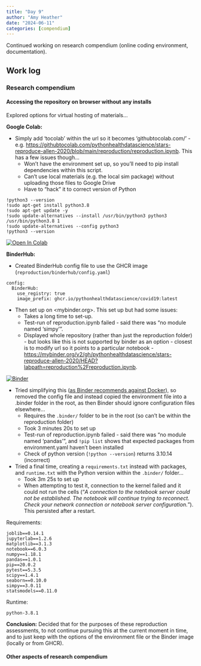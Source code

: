 ```yaml
---
title: "Day 9"
author: "Amy Heather"
date: "2024-06-11"
categories: [compendium]
---
```


::: {.callout-note}

Continued working on research compendium (online coding environment, documentation).

:::

## Work log

### Research compendium

#### Accessing the repository on browser without any installs

Explored options for virtual hosting of materials...

**Google Colab:**

* Simply add 'tocolab' within the url so it becomes 'githubtocolab.com/' - e.g. <https://githubtocolab.com/pythonhealthdatascience/stars-reproduce-allen-2020/blob/main/reproduction/reproduction.ipynb>. This has a few issues though...
    * Won't have the environment set up, so you'll need to pip install dependencies within this script.
    * Can't use local materials (e.g. the local sim package) without uploading those files to Google Drive
    * Have to "hack" it to correct version of Python

```
!python3 --version
!sudo apt-get install python3.8
!sudo apt-get update -y
!sudo update-alternatives --install /usr/bin/python3 python3 /usr/bin/python3.8 1
!sudo update-alternatives --config python3
!python3 --version
```

[![Open In Colab](https://colab.research.google.com/assets/colab-badge.svg)](https://githubtocolab.com/pythonhealthdatascience/stars-reproduce-allen-2020/blob/main/reproduction/reproduction.ipynb)<nbsp>

**BinderHub:**

* Created BinderHub config file to use the GHCR image (`reproduction/binderhub/config.yaml`)

```
config:
  BinderHub:
    use_registry: true
    image_prefix: ghcr.io/pythonhealthdatascience/covid19:latest
```

* Then set up on <mybinder.org>. This set up but had some issues:
    * Takes a long time to set-up.
    * Test-run of reproduction.ipynb failed - said there was "no module named 'simpy'".
    * Displayed whole repository (rather than just the reproduction folder) - but looks like this is not supported by binder as an option - closest is to modify url so it points to a particular notebook - <https://mybinder.org/v2/gh/pythonhealthdatascience/stars-reproduce-allen-2020/HEAD?labpath=reproduction%2Freproduction.ipynb>.

[![Binder](https://mybinder.org/badge_logo.svg)](https://mybinder.org/v2/gh/pythonhealthdatascience/stars-reproduce-allen-2020/HEAD?labpath=reproduction%2Freproduction.ipynb)

* Tried simplifying this ([as Binder recommends against Docker](https://mybinder.readthedocs.io/en/latest/tutorials/dockerfile.html)), so removed the config file and instead copied the environment file into a .binder folder in the root, as then Binder should ignore configuration files elsewhere...
    * Requires the `.binder/` folder to be in the root (so can't be within the reproduction folder)
    * Took 3 minutes 20s to set up
    * Test-run of reproduction.ipynb failed - said there was "no module named 'pandas'", and `!pip list` shows that expected packages from environment.yaml haven't been installed
    * Check of python version (`!python --version`) returns 3.10.14 (incorrect)
* Tried a final time, creating a `requirements.txt` instead with packages, and `runtime.txt` with the Python version within the `.binder/` folder...
    * Took 3m 25s to set up
    * When attempting to test it, connection to the kernel failed and it could not run the cells ("*A connection to the notebook server could not be established. The notebook will continue trying to reconnect. Check your network connection or notebook server configuration.*"). This persisted after a restart.

Requirements:

```
joblib==0.14.1
jupyterlab==1.2.6
matplotlib==3.1.3
notebook==6.0.3
numpy==1.18.1
pandas==1.0.1
pip==20.0.2
pytest==5.3.5
scipy==1.4.1
seaborn==0.10.0
simpy==3.0.11
statsmodels==0.11.0
```

Runtime:

```
python-3.8.1
```

**Conclusion:** Decided that for the purposes of these reproduction assessments, to not continue pursuing this at the current moment in time, and to just keep with the options of the environment file or the Binder image (locally or from GHCR).

#### Other aspects of research compendium